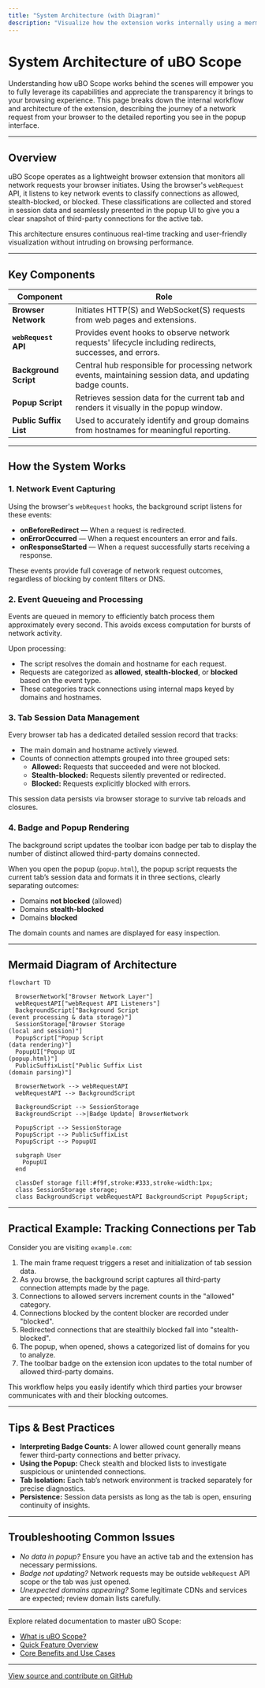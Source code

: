 ```yaml
---
title: "System Architecture (with Diagram)"
description: "Visualize how the extension works internally using a mermaid diagram: from the browser’s network layer, through webRequest API listeners, to the background and popup scripts that collect and display connection data."
---
```


# System Architecture of uBO Scope

Understanding how uBO Scope works behind the scenes will empower you to fully leverage its capabilities and appreciate the transparency it brings to your browsing experience. This page breaks down the internal workflow and architecture of the extension, describing the journey of a network request from your browser to the detailed reporting you see in the popup interface.

---

## Overview

uBO Scope operates as a lightweight browser extension that monitors all network requests your browser initiates. Using the browser's `webRequest` API, it listens to key network events to classify connections as allowed, stealth-blocked, or blocked. These classifications are collected and stored in session data and seamlessly presented in the popup UI to give you a clear snapshot of third-party connections for the active tab.

This architecture ensures continuous real-time tracking and user-friendly visualization without intruding on browsing performance.

---

## Key Components

| Component            | Role                                                                                         |
|----------------------|----------------------------------------------------------------------------------------------|
| **Browser Network**  | Initiates HTTP(S) and WebSocket(S) requests from web pages and extensions.                   |
| **`webRequest` API** | Provides event hooks to observe network requests' lifecycle including redirects, successes, and errors.
| **Background Script**| Central hub responsible for processing network events, maintaining session data, and updating badge counts.
| **Popup Script**     | Retrieves session data for the current tab and renders it visually in the popup window.     |
| **Public Suffix List** | Used to accurately identify and group domains from hostnames for meaningful reporting.     |

---

## How the System Works

### 1. Network Event Capturing

Using the browser's `webRequest` hooks, the background script listens for these events:

- **onBeforeRedirect** — When a request is redirected.
- **onErrorOccurred** — When a request encounters an error and fails.
- **onResponseStarted** — When a request successfully starts receiving a response.

These events provide full coverage of network request outcomes, regardless of blocking by content filters or DNS.

### 2. Event Queueing and Processing

Events are queued in memory to efficiently batch process them approximately every second. This avoids excess computation for bursts of network activity.

Upon processing:

- The script resolves the domain and hostname for each request.
- Requests are categorized as **allowed**, **stealth-blocked**, or **blocked** based on the event type.
- These categories track connections using internal maps keyed by domains and hostnames.

### 3. Tab Session Data Management

Every browser tab has a dedicated detailed session record that tracks:

- The main domain and hostname actively viewed.
- Counts of connection attempts grouped into three grouped sets:
  - **Allowed:** Requests that succeeded and were not blocked.
  - **Stealth-blocked:** Requests silently prevented or redirected.
  - **Blocked:** Requests explicitly blocked with errors.

This session data persists via browser storage to survive tab reloads and closures.

### 4. Badge and Popup Rendering

The background script updates the toolbar icon badge per tab to display the number of distinct allowed third-party domains connected.

When you open the popup (`popup.html`), the popup script requests the current tab’s session data and formats it in three sections, clearly separating outcomes:

- Domains **not blocked** (allowed)
- Domains **stealth-blocked**
- Domains **blocked**

The domain counts and names are displayed for easy inspection.

---

## Mermaid Diagram of Architecture

```mermaid
flowchart TD

  BrowserNetwork["Browser Network Layer"]
  webRequestAPI["webRequest API Listeners"]
  BackgroundScript["Background Script
(event processing & data storage)"]
  SessionStorage["Browser Storage
(local and session)"]
  PopupScript["Popup Script
(data rendering)"]
  PopupUI["Popup UI
(popup.html)"]
  PublicSuffixList["Public Suffix List
(domain parsing)"]

  BrowserNetwork --> webRequestAPI
  webRequestAPI --> BackgroundScript

  BackgroundScript --> SessionStorage
  BackgroundScript -->|Badge Update| BrowserNetwork

  PopupScript --> SessionStorage
  PopupScript --> PublicSuffixList
  PopupScript --> PopupUI

  subgraph User
    PopupUI
  end

  classDef storage fill:#f9f,stroke:#333,stroke-width:1px;
  class SessionStorage storage;
  class BackgroundScript webRequestAPI BackgroundScript PopupScript;

```

---

## Practical Example: Tracking Connections per Tab

Consider you are visiting `example.com`:

1. The main frame request triggers a reset and initialization of tab session data.
2. As you browse, the background script captures all third-party connection attempts made by the page.
3. Connections to allowed servers increment counts in the "allowed" category.
4. Connections blocked by the content blocker are recorded under "blocked".
5. Redirected connections that are stealthily blocked fall into "stealth-blocked".
6. The popup, when opened, shows a categorized list of domains for you to analyze.
7. The toolbar badge on the extension icon updates to the total number of allowed third-party domains.

This workflow helps you easily identify which third parties your browser communicates with and their blocking outcomes.

---

## Tips & Best Practices

- **Interpreting Badge Counts:** A lower allowed count generally means fewer third-party connections and better privacy.
- **Using the Popup:** Check stealth and blocked lists to investigate suspicious or unintended connections.
- **Tab Isolation:** Each tab’s network environment is tracked separately for precise diagnostics.
- **Persistence:** Session data persists as long as the tab is open, ensuring continuity of insights.

---

## Troubleshooting Common Issues

- *No data in popup?* Ensure you have an active tab and the extension has necessary permissions.
- *Badge not updating?* Network requests may be outside `webRequest` API scope or the tab was just opened.
- *Unexpected domains appearing?* Some legitimate CDNs and services are expected; review domain lists carefully.

---

Explore related documentation to master uBO Scope:

- [What is uBO Scope?](../introduction-and-value/what-is-ubo-scope)
- [Quick Feature Overview](../architecture-concepts/feature-quick-overview)
- [Core Benefits and Use Cases](../introduction-and-value/core-benefits)

---

[View source and contribute on GitHub](https://github.com/gorhill/uBO-Scope)


